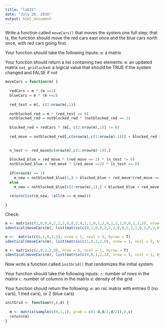 ```yaml
---
title: "lab25"
date: "July 26, 2016"
output: html_document
---
```


Write a function called `moveCars()` that moves the system one full step; that is, the function should move the red cars east once and the blue cars north once, with red cars going first.

Your function should take the following inputs:
`m`: a matrix

Your function should return a list containing two elements:
`m`: an updated matrix
`not_gridlocked`: a logical value that should be TRUE if the system changed and FALSE if not

```r
moveCars = function(m) {
  
  redCars = m * (m ==1)
  blueCars = m * (m ==2)
  
  red_test = m[, c(2:nrow(m),1)]
  
  notblocked_red = m * (red_test == 0)
  notblocked_red = notblocked_red * (notblocked_red == 1)
  
  blocked_red = redCars * (m[, c(2:nrow(m),1)] != 0)
  
  red_move = notblocked_red[,c(nrow(m),c(1:nrow(m)-1))] + blocked_red + blueCars
  
  
  n_test <- red_move[c(nrow(m),c(1:nrow(m)-1)),]
  
  blocked_blue = red_move * (red_move == 2) * (n_test != 0)
  notblocked_blue = red_move * (red_move ==2) * (n_test == 0)
  
  if(nrow(m) == 1)
    m_new = notblocked_blue[1,] + blocked_blue + red_move*(red_move == 1)
  else
    m_new = notblocked_blue[c(2:nrow(m),1),] + blocked_blue + red_move*(red_move == 1)
  
  return(list(m_new, !all(m == m_new)))

}
```


Check:
```r
m <- matrix(c(1,0,0,0,2,1,2,0,0,2,0,1,1,0,1,2,0,1,2,1,0,0,1,1,2), nrow = 5, ncol = 5, byrow = T)
identical(moveCars(m), list(matrix(c(0,1,0,0,2,1,2,0,0,2,1,1,0,1,0,2,0,1,2,1,0,0,1,1,2), nrow = 5, ncol = 5, byrow = T), TRUE))

m <-  matrix(c(0,1,0,2,1), nrow = 1, ncol = 5, byrow = T)
identical(moveCars(m), list(matrix(c(1,0,1,2,0), nrow = 1, ncol = 5, byrow = T), TRUE))

m <- matrix(c(2,0,1,2,0), nrow = 5, ncol = 1, byrow = T)
identical(moveCars(m), list(matrix(c(0,0,1,2,2), nrow = 5, ncol = 1, byrow = T), TRUE))
```

Now write a function called `initGrid()` that randomizes the initial system.

Your function should take the following inputs:
`r`: number of rows in the matrix
`c`: number of columns in the matrix
`d`: density of the grid 

Your function should return the following:
`m`: an rxc matrix with entries 0 (no cars), 1 (red cars), or 2 (blue cars)

```r
initGrid <- function(r,c,d) {
  
  m <- matrix(sample(c(0,1,2), prob = c(1-d,d/2,d/2)),r,c)
  return(m)
} 
```






